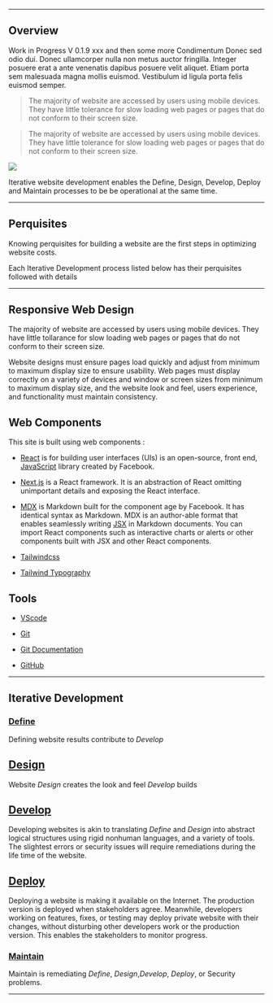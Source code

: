 
---

## Overview

<p>
    <div>
    <article className="
    max-w-prose
    prose prose-lg
    box-border h 
    border-none
    py-3
    bg-pink-200
    text-left 
    px-5 py-5
    text-black
    font-bold    
    leading-tight
    ">

Work in Progress V 0.1.9 xxx and then some more Condimentum Donec sed odio dui. Donec ullamcorper nulla non metus auctor fringilla. Integer posuere erat a ante venenatis dapibus posuere velit aliquet. Etiam porta sem malesuada magna mollis euismod. Vestibulum id ligula porta felis euismod semper.


</article>
</div>
</p>    

>The majority of website are accessed by users using mobile devices. They have little tolerance for slow loading web pages or pages that do not conform to their screen size.


<div style={{ padding: '20px', backgroundColor: 'pink' }}>

>The majority of website are accessed by users using mobile devices. They have little tolerance for slow loading web pages or pages that do not conform to their screen size.

</div>






<Image src="/IterativeDev.png" width={455} height={455} />

Iterative website development enables the Define, Design, Develop, Deploy and Maintain processes to be be operational at the same time.

---

## Perquisites

Knowing  perquisites for building a website are the first steps in optimizing website costs. 

Each Iterative Development process listed below has their perquisites  followed with details

---

## Responsive Web Design

The majority of website are accessed by users using mobile devices. They have little tollarance for slow loading web pages or pages that do not conform to their screen size.

Website designs must ensure pages load quickly and adjust from minimum to maximum display size to ensure usability. Web pages must display correctly on a variety of devices and window or screen sizes from minimum to maximum display size, and the website look and feel, users experience, and functionality must maintain consistency.

## Web Components
 
This site is built using web components :

- [React](https://reactjs.org/) is for building user interfaces (UIs) is an open-source, front end, [JavaScript](https://developer.mozilla.org/en-US/docs/Web/JavaScript) library created by Facebook. 

- [Next.js](https://nextjs.org) is a React framework.  It is an abstraction of React omitting unimportant details and exposing the React interface.

- [MDX](https://mdxjs.com) is Markdown built for the component age by Facebook. It has identical syntax as Markdown. MDX is an author-able format that enables seamlessly writing [JSX](https://reactjs.org/docs/introducing-jsx.html) in Markdown documents. You can import React components such as interactive charts or alerts or other components built with JSX and other React components.


- [Tailwindcss](https://tailwindcss.com)

- [Tailwind Typography](https://github.com/tailwindlabs/tailwindcss-typography)


## Tools

- [VScode](https://code.visualstudio.com)

- [Git](https://git-scm.com)

- [Git Documentation](https://git-scm.com/doc)

- [GitHub](https://github.com)


---

## Iterative Development

### [Define](Iterative/Define/define)

Defining website results contribute to *Develop*


## [Design](Iterative/Design/design)

Website *Design* creates the look and feel *Develop* builds 


## [Develop](Iterative/Develop/develop)

Developing websites is akin to translating *Define* and *Design* into abstract logical structures using rigid nonhuman languages, and a variety of tools. The slightest errors or security issues will require remediations during the life time of the website.


## [Deploy](Iterative/Deploy/deploy)

Deploying a website is making it available on the Internet. The production version is deployed when stakeholders agree. Meanwhile, developers working on features, fixes, or testing may deploy private website with their changes, without disturbing other developers work or the production version. This enables the stakeholders to monitor progress.


 ### [Maintain](Iterative/Maintain/maintain)

Maintain is remediating *Define*, *Design*,*Develop*, *Deploy*, or Security problems.

---